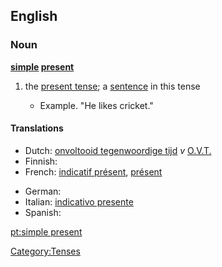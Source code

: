 ==English==

===Noun===
'''[[simple]] [[present]]'''

# {{grammar}} the [[present tense]]; a [[sentence]] in this tense
#* Example. "He likes cricket."

====Translations====
{{trans-top|present tense}}
* Dutch: [[onvoltooid tegenwoordige tijd]] ''v'' [[O.V.T.]]
* Finnish: {{t+|fi|preesens}}
* French: [[indicatif présent]], [[présent]]
{{trans-mid}}
* German: {{t+|de|Gegenwart}}
* Italian: [[indicativo presente]]
* Spanish: {{t+|es|presente}}
{{trans-bottom}}

[[Category:Tenses]]

[[pt:simple present]]
